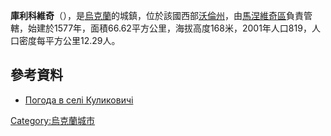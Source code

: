 {{coord|51|9|59|N|25|48|3|E|scale:30000|display=title}}

'''庫利科維奇'''（{{lang-uk|Куликовичі}}），是[[烏克蘭|烏克蘭]]的城鎮，位於該國西部[[沃倫州|沃倫州]]，由[[馬涅維奇區|馬涅維奇區]]負責管轄，始建於1577年，面積66.62平方公里，海拔高度168米，2001年人口819，人口密度每平方公里12.29人。

==參考資料==
* [http://weather.in.ua/ua/volynskaja/12702 Погода в селі Куликовичі] {{Wayback|url=http://weather.in.ua/ua/volynskaja/12702 |date=20111219105928 }}

{{Ukraine-geo-stub}}
[[Category:烏克蘭城市|Category:烏克蘭城市]]